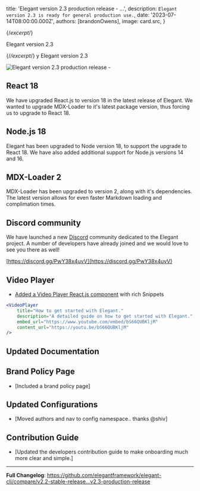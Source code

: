 
  title: 'Elegant version 2.3 production release - ...',
  description: `Elegant version 2.3 is ready for general production use.`,
  date: '2023-07-14T08:00:00.000Z',
  authors: [brandonOwens],
  image: card.src,
}

{/*excerpt*/}

Elegant version 2.3 

{/*/excerpt*/}
y
Elegant version 2.3


<div className="my-8 shadow-xl">
  <img 
    src={card.src} 
    alt="Elegant version 2.3 production release - "
    className="rounded-xl"
  />
</div>

## React 18

We have upgraded React.js to version 18 in the latest release of Elegant. We wanted to upgrade MDX-Loader to it's latest package version, thus forcing us to upgrade to React 18.

## Node.js 18

Elegant has been upgraded to Node version 18, to support the upgrade to React 18. We have also added additional support for Node.js versions 14 and 16.

## MDX-Loader 2

MDX-Loader has been upgraded to version 2, along with it's dependencies. The latest version allows for even faster Markdown loading and complimation times.

## Discord community

We have launched a new [Discord](https://discord.gg/PwY38x4uvV) community dedicated to the Elegant project. A number of developers have already joined and we would love to see you there as well! 

[https://discord.gg/PwY38x4uvV](https://discord.gg/PwY38x4uvV)

## Video Player
- [Added a Video Player React.js component]() with rich Snippets

```jsx
<VideoPlayer 
    title="How to get started with Elegant."
    description="A detailed guide on how to get started with Elegant."
    embed_url="https://www.youtube.com/embed/bS66QUBKljM"
    content_url="https://youtu.be/bS66QUBKljM"
/>
```
## Updated Documentation


## Brand Policy Page
- [Included a brand policy page]


## Updated Configurations
- [Moved authors and nav to config namespace.. thanks @shiv]


## Contribution Guide
- [Updated the developers contribution guide to make onboarding much more clear and simple.]


---


**Full Changelog**: https://github.com/elegantframework/elegant-cli/compare/v2.2-stable-release...v2.3-production-release